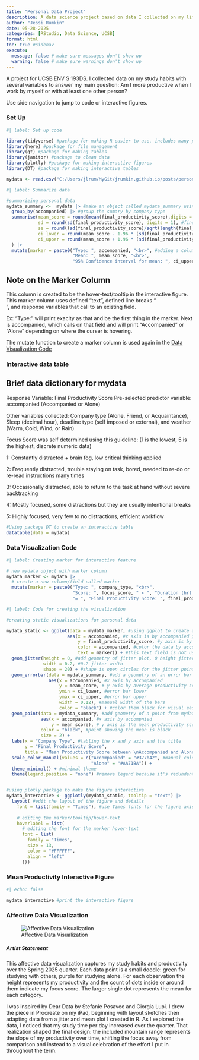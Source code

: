 ```yaml
---
title: "Personal Data Project"
description: A data science project based on data I collected on my life.
author: "Jessi Rumkin"
date: 05-28-2025
categories: [RStudio, Data Science, UCSB]
format: html
toc: true #sidenav
execute:
  message: false # make sure messages don't show up
  warning: false # make sure warnings don't show up
---
```


A project for UCSB ENV S 193DS. I collected data on my study habits with several variables to answer my main question: Am I more productive when I work by myself or with at least one other person?

Use side navigation to jump to code or interactive figures.

### Set Up

```r
#| label: Set up code

library(tidyverse) #package for making R easier to use, includes many packages
library(here) #package for file management
library(gt) #package for making tables
library(janitor) #package to clean data
library(plotly) #package for making interactive figures
library(DT) #package for making interactive tables

mydata <- read.csv("C:/Users/jlrum/MyGit/jrumkin.github.io/posts/personal-data-project/mydata.csv") #read in mydata file

```

```r
#| label: Summarize data

#summarizing personal data
mydata_summary <-  mydata |> #make an object called mydata_summary using mydata file
  group_by(accompanied) |> #group the sumary by company type
  summarise(mean_score = round(mean(final_productivity_score),digits = 1), #find mean
            sd = round(sd(final_productivity_score), digits = 1), #find standard deviation
            se = round((sd(final_productivity_score)/sqrt(length(final_productivity_score))),digits = 1), #find standard error
            ci_lower = round(mean_score - 1.96 * (sd(final_productivity_score)/ sqrt(length(final_productivity_score))),digits = 1), #find lower confidence interval at 95%
            ci_upper = round(mean_score + 1.96 * (sd(final_productivity_score) / sqrt(length(final_productivity_score))),digits = 1) #find upper confidence interval at 95%
  ) |> 
  mutate(marker = paste0("Type: ", accompanied, "<br>", #adding a column called marker which will be called on later by the interactive figure to display the mean and confidence interval
                         "Mean: ", mean_score, "<br>",
                         "95% Confidence interval for mean: ", ci_upper, " - ", ci_lower)) 

```

::: {.callout-note collapse="true"}
## Note on the Marker Column

This column is created to be the hover-text/tooltip in the interactive figure. This marker column uses defined "text", defined line breaks "<br>", and response variables that call to an existing field.

Ex: "Type: " will print exaclty as that and be the first thing in the marker. Next is accompanied, which calls on that field and will print "Accompanied" or "Alone" depending on where the curser is hovering.

The mutate function to create a marker column is used again in the [Data Visualization Code]
:::

### Interactive data table

::: {.callout-note collapse="true"}
## Brief data dictionary for mydata

Response Variable: Final Productivity Score Pre-selected predictor variable: accompanied (Accompanied or Alone)

Other variables collected: Company type (Alone, Friend, or Acquaintance), Sleep (decimal hour), deadline type (self imposed or external), and weather (Warm, Cold, Wind, or Rain)

Focus Score was self determined using this guideline: (1 is the lowest, 5 is the highest, discrete numeric data)

1: Constantly distracted + brain fog, low critical thinking applied

2: Frequently distracted, trouble staying on task, bored, needed to re-do or re-read instructions many times

3: Occasionally distracted, able to return to the task at hand without severe backtracking

4: Mostly focused, some distractions but they are usually intentional breaks

5: Highly focused, very few to no distractions, efficient workflow
:::

```r
#Using package DT to create an interactive table
datatable(data = mydata)


```

### Data Visualization Code

```r
#| label: Creating marker for interactive feature

# new mydata object with marker column
mydata_marker <- mydata |>  
  # create a new column/field called marker 
  mutate(marker = paste0("Type: ", company_type, "<br>",
                         "Score: ", focus_score, " × ", "Duration (hr): ", duration_decimal_hour, "<br>",
                         "= ", "Final Productivity Score: ", final_productivity_score)) #this marker will be displayed when the cursur hovers over a data point in the interactive figure. It displays the data values and how they are used to calculate the productivity score, which is the value each data point is being plotted with


```

```r
#| label: Code for creating the visualization

#creating static visualizations for personal data

mydata_static <- ggplot(data = mydata_marker, #using ggplot to create a static figure
                       aes(x = accompanied, #x axis is by accompanied group
                           y = final_productivity_score, #y axis is by final productivity score
                           color = accompanied, #color the data by accompanied group
                           text = marker)) + #this text field is not used in ggplot directly, but will be called on later by plotly to create the hover-text. This is saying the hover-text should display the marker field - which was created earlier for this purpose
  geom_jitter(height = 0, #add geometry of jitter plot, 0 height jitter
              width = 0.2, #0.2 jitter width
              shape = 20) + #shape is open circles for the jitter points
  geom_errorbar(data = mydata_summary, #add a geometry of an error bar from data of mydata_summary
                aes(x = accompanied, #x axis by accompanied
                    y = mean_score, # y axis by average productivity scores
                    ymin = ci_lower, #error bar lower
                    ymax = ci_upper, #error bar upper
                    width = 0.12), #manual width of the bars
                    color = "black") + #color them black for visual ease
  geom_point(data = mydata_summary, #add geometry of a point from mydata_summary of the mean productivity score
             aes(x = accompanied, #x axis by accompnied
                 y = mean_score), # y axis is the mean productivity score
             color = "black", #point showing the mean is black
             size = 2) +
  labs(x = "Company Type", #labling the x and y axis and the title
       y = "Final Productivity Score",
       title = "Mean Productivity Score between \nAccompanied and Alone study sessions") +
  scale_color_manual(values = c("Accompanied" = "#377b42", #manual colors for groups 
                                "Alone" = "#AA71BA")) +
  theme_minimal() + #minimal theme
  theme(legend.position = "none") #remove legend because it's redundent


#using plotly package to make the figure interactive
mydata_interactive <- ggplotly(mydata_static, tooltip = "text") |> 
  layout( #edit the layout of the figure and details
    font = list(family = "Times"), #use Times fonts for the figure axis and title
  
    # editing the marker/tooltip/hover-text 
    hoverlabel = list(
      # editing the font for the marker hover-text
      font = list(
        family = "Times",
        size = 13,
        color = "#FFFFFF",
        align = "left"
      )))


```

### Mean Productivity Interactive Figure

```r
#| echo: false

mydata_interactive #print the interactive figure

```

### Affective Data Visualization

![Affective Data Visualization](Affective.png)

##### Artist Statement

This affective data visualization captures my study habits and productivity over the Spring 2025 quarter. Each data point is a small doodle: green for studying with others, purple for studying alone. For each observation the height represents my productivity and the count of dots inside or around them indicate my focus score. The larger single dot represents the mean for each category.

I was inspired by Dear Data by Stefanie Posavec and Giorgia Lupi. I drew the piece in Procreate on my iPad, beginning with layout sketches then adapting data from a jitter and mean plot I created in R. As I explored the data, I noticed that my study time per day increased over the quarter. That realization shaped the final design: the included mountain range represents the slope of my productivity over time, shifting the focus away from comparison and instead to a visual celebration of the effort I put in throughout the term.
